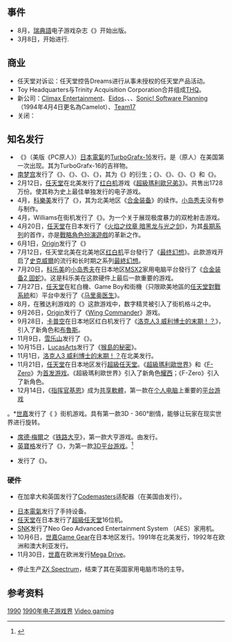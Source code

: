 {{NoteTA
| G1 = Games
}}

== 事件 ==

* 8月，[[瑞典語|瑞典語]]电子游戏杂志《{{tsl|en|Nintendomagasinet||Nintendomagasinet}}》开始出版。
* 3月8日，{{tsl|en|Nintendo World Championships||Nintendo World Championships}}开始进行.

== 商业 ==

* 任天堂对{{tsl|en|Color Dreams||Color Dreams}}诉讼：任天堂控告Dreams进行从事未授权的任天堂产品活动。
* Toy Headquarters与Trinity Acquisition Corporation合并组成[[THQ|THQ]]。
* 新公司：[[Climax_Entertainment|Climax Entertainment]]、[[Eidos|Eidos]]、{{tsl|en|Interactive Studios||Interactive Studios}}、{{tsl|en|Revolution Software||Revolution Software}}、[[Camelot|Sonic! Software Planning]]（1994年4月4日更名為Camelot）、[[Team17|Team17]]
* 关闭：{{tsl|en|Tynesoft||Tynesoft}}

== 知名发行 ==

* 《{{tsl|en|Bonk's Adventure||Bonk's Adventure}}》（美版《PC原人》）[[日本電氣|日本電氣]]的[[PC_Engine|TurboGrafx-16]]发行。是{{tsl|en|Bonk (video game series)||Bonk}}（原人）在美国第一次出现。其为TurboGrafx-16的吉祥物。
* [[南梦宫|南梦宫]]发行了《{{tsl|en|Kyuukai Douchuuki||Kyuukai Douchuuki}}》、《{{tsl|en|World Stadium '90||World Stadium '90}}》、《{{tsl|en|Final Lap 2||Final Lap 2}}》、《{{tsl|en|Pistol Daimyo no Bouken||Pistol Daimyo no Bouken}}》，其为《{{tsl|en|Berabow Man||Berabow Man}}》的衍生；《{{tsl|en|Souko Ban Deluxe||Souko Ban Deluxe}}》、《{{tsl|en|Dragon Saber||Dragon Saber}}》、《{{tsl|en|Rolling Thunder 2||Rolling Thunder 2}}》、《{{tsl|en|Steel Gunner||Steel Gunner}}》和《{{tsl|en|Golly! Ghost!||Golly! Ghost!}}》。
* 2月12日，[[任天堂|任天堂]]在北美发行了[[红白机|红白机]]游戏《[[超級瑪利歐兄弟3|超級瑪利歐兄弟3]]》。共售出1728万份。使其称为史上最佳单独发行的电子游戏。
* 4月，[[科樂美|科樂美]]发行了《{{tsl|en|Snake's Revenge||斯内克的复仇}}》，其为北美地区《[[合金装备_(1987年游戏)|合金装备]]》的续作。[[小岛秀夫|小岛秀夫]]没有参与制作。
* 4月，Williams在街机发行了《{{tsl|en|Smash TV||Smash TV}}》。为一个关于展现极度暴力的双枪射击游戏。
* 4月20日，[[任天堂|任天堂]]在日本发行了《[[火焰之纹章_暗黑龙与光之剑|火焰之纹章 暗黑龙与光之剑]]》，为其[[火焰之纹章系列|長期系列]]的首作，亦是[[戰略角色扮演遊戲|戰略角色扮演遊戲]]的革新之作。
* 6月1日，[[Origin_Systems|Origin]]发行了《{{tsl|en|Ultima VI: The False Prophet||创世纪VI: The False Prophet}}》
* 7月12日，任天堂北美在北美地区[[红白机|红白机]]平台發行了《[[最终幻想_(游戏)|最终幻想]]》。此款游戏开启了[[史克威爾|史克威爾]]的流行和长时期之系列[[最終幻想系列|最終幻想]]。
* 7月20日，[[科乐美|科乐美]]的[[小岛秀夫|小岛秀夫]]在日本地区[[MSX|MSX2]]家用电脑平台發行了《[[合金装备2_固蛇|合金装备2 固蛇]]》。这是科乐美在这款硬件上最后一款重要的游戏。
* 7月27日，[[任天堂|任天堂]]在紅白機、Game Boy和街機（只限歐美地區的[[任天堂對戰系統|任天堂對戰系統]]和{{le|PlayChoice-10}}）平台中发行了《[[马里奥医生|马里奥医生]]》。
* 8月，在雅达利游戏的《{{tsl|en|Pit Fighter||Pit Fighter}}》这款游戏中，数字精灵被引入了街机格斗之中。
* 9月26日，[[Origin_Systems|Origin]]发行了《[[銀河飛將|Wing Commander]]》游戏。
* 9月28日，[[卡普空|卡普空]]在日本地区红白机发行了《[[洛克人3_威利博士的末期！？|洛克人3 威利博士的末期！？]]》，引入了新角色{{tsl|en|Rush (Mega Man)|萊西 (洛克人)|萊西}}和[[布魯斯_(洛克人)|布魯斯]]。
* 11月9日，[[雪乐山|雪乐山]]发行了《{{tsl|en|King's Quest V||King's Quest V}}》。
* 10月15日，[[LucasArts|LucasArts]]发行了《[[猴島的秘密|猴島的秘密]]》。
* 11月1日，[[洛克人3_威利博士的末期！？|洛克人3 威利博士的末期！？]]在北美发行。
* 11月21日，[[任天堂|任天堂]]在日本地区发行[[超級任天堂|超級任天堂]]。《[[超級瑪利歐世界|超級瑪利歐世界]]》和《[[F-Zero|F-Zero]]》为[[首发游戏|首发游戏]]。《超級瑪利歐世界》引入了新角色[[耀西|耀西]]；《F-Zero》引入了新角色{{tsl|en|Captain Falcon|飛隼隊長}}。
* 12月14日，《[[指挥官基恩|指挥官基恩]]》成为[[共享軟體|共享軟體]]，第一款在[[个人电脑|个人电脑]]上重要的[[平台游戏|平台游戏]]

。*[[世嘉|世嘉]]发行了《{{tsl|en|G-LOC: Air Battle||G-LOC: Air Battle}} {{tsl|en|R-360||R-360}}》街机游戏。具有第一款3D - 360°剧情，能够让玩家在现实世界进行旋转。

* [[席德·梅爾|席德·梅爾]]之《[[铁路大亨|铁路大亨]]》，第一款大亨游戏。由{{tsl|en|MicroProse||MicroProse}}发行。
* [[英寶格|英寶格]]发行了《{{tsl|en|Alpha Waves||Alpha Waves}}》，为第一款[[平台游戏|3D平台游戏]]。<ref>{{cite web |author=Christophe de Dinechin |url=http://grenouille-bouillie.blogspot.com/2007/10/dawn-of-3d-games.html |title=Grenouille Bouillie: The dawn of 3D games |publisher=Grenouille-bouillie.blogspot.com |date=November 9, 2007 |accessdate=December 8, 2011 |archive-date=2011-02-28 |archive-url=https://web.archive.org/web/20110228232711/http://grenouille-bouillie.blogspot.com/2007/10/dawn-of-3d-games.html |dead-url=no }}</ref>
* {{tsl|en|Mindscape||Mindscape}}发行了《{{tsl|en|Captive (video game)||Captive}}》。

=== 硬件 ===

* {{tsl|en|Camerica||Camerica}}在加拿大和英国发行了[[Codemasters|Codemasters]]{{tsl|en|Game Genie||Game Genie}}适配器（在美国由{{tsl|en|Galoob||Galoob}}发行）。
* [[日本電氣|日本電氣]]发行了{{tsl|en|TurboExpress||TurboExpress}}手持设备。
* [[任天堂|任天堂]]在日本发行了[[超級任天堂|超級任天堂]]16位机。
* [[SNK|SNK]]发行了Neo Geo Advanced Entertainment System （AES）家用机。
* 10月6日，[[Game_Gear|世嘉Game Gear]]在日本地区发行。1991年在北美发行，1992年在欧洲和澳大利亚发行。
* 11月30日，[[世嘉|世嘉]]在欧洲发行[[Mega_Drive|Mega Drive]]。
* {{tsl|en|Amstrad||Amstrad}}停止生产[[Sinclair_ZX_Spectrum|ZX Spectrum]]，结束了其在英国家用电脑市场的主导。

== 参考资料 ==
{{Reflist}}

{{电子游戏史}}

{{DEFAULTSORT:1990 In Video Gaming}}
[[Category:1990年代电子游戏界|1990]]
[[Category:1990年电子游戏界|]]
[[Category:1990年|Video gaming]]